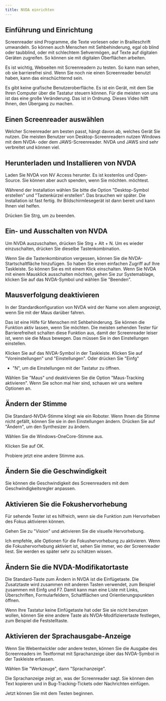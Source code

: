 ```yaml
---
title: NVDA einrichten
---
```


## Einführung und Einrichtung

Screenreader sind Programme, die Texte vorlesen oder in Brailleschrift umwandeln. So können auch Menschen mit Sehbehinderung, egal ob
blind oder taubblind, oder mit schlechtem Sehvermögen, auf Texte auf digitalen Geräten zugreifen. So können sie mit digitalen
Oberflächen arbeiten.

Es ist wichtig, Webseiten mit Screenreadern zu testen. So kann man sehen, ob sie barrierefrei sind. Wenn Sie noch nie einen Screenreader
benutzt haben, kann das einschüchternd sein.

Es gibt keine grafische Benutzeroberfläche. Es ist ein Gerät, mit dem Sie Ihren Computer über die Tastatur steuern können. Für die
meisten von uns ist das eine große Veränderung. Das ist in Ordnung. Dieses Video hilft Ihnen, den Übergang zu machen.

## Einen Screenreader auswählen

Welcher Screenreader am besten passt, hängt davon ab, welches Gerät Sie nutzen. Die meisten Benutzer von Desktop-Screenreadern nutzen
Windows mit dem NVDA- oder dem JAWS-Screenreader. NVDA und JAWS sind sehr verbreitet und können viel.

## Herunterladen und Installieren von NVDA

Laden Sie NVDA von NV Access herunter. Es ist kostenlos und Open-Source. Sie können aber auch spenden, wenn Sie möchten.
möchtest.

Während der Installation wählen Sie bitte die Option "Desktop-Symbol erstellen" und "Tastenkürzel erstellen". Das brauchen wir
später. Die Installation ist fast fertig. Ihr Bildschirmlesegerät ist dann bereit und kann Ihnen viel helfen.

Drücken Sie Strg, um zu beenden.

## Ein- und Ausschalten von NVDA

Um NVDA auszuschalten, drücken Sie Strg + Alt + N. Um es wieder einzuschalten, drücken Sie dieselbe Tastenkombination.

Wenn Sie die Tastenkombination vergessen, können Sie die NVDA-Startschaltfläche hinzufügen. So haben Sie einen einfachen Zugriff auf
Ihre Taskleiste. So können Sie es mit einem Klick einschalten. Wenn Sie NVDA mit einem Mausklick ausschalten möchten, gehen Sie zur
Systemablage, klicken Sie auf das NVDA-Symbol und wählen Sie "Beenden".

## Mausverfolgung deaktivieren

In der Standardkonfiguration von NVDA wird der Name von allem angezeigt, wenn Sie mit der Maus darüber fahren.

Das ist eine Hilfe für Menschen mit Sehbehinderung. Sie können die Funktion aktiv lassen, wenn Sie möchten. Die meisten sehenden
Tester für Barrierefreiheit schalten diese Funktion aus, damit der Screenreader leiser ist, wenn sie die Maus bewegen. Das müssen Sie
in den Einstellungen einstellen.

Klicken Sie auf das NVDA-Symbol in der Taskleiste. Klicken Sie auf "Voreinstellungen" und "Einstellungen". Oder drücken Sie "Einfg"
+ "N", um die Einstellungen mit der Tastatur zu öffnen.

Wählen Sie "Maus" und deaktivieren Sie die Option "Maus-Tracking aktivieren". Wenn Sie schon mal hier sind, schauen wir uns weitere
Optionen an.

## Ändern der Stimme

Die Standard-NVDA-Stimme klingt wie ein Roboter. Wenn Ihnen die Stimme nicht gefällt, können Sie sie in den Einstellungen ändern.
Drücken Sie auf "Ändern", um den Synthesizer zu ändern.

Wählen Sie die Windows-OneCore-Stimme aus.

Klicken Sie auf OK.

Probiere jetzt eine andere Stimme aus.

## Ändern Sie die Geschwindigkeit

Sie können die Geschwindigkeit des Screenreaders mit dem Geschwindigkeitsregler anpassen.

## Aktivieren Sie die Fokushervorhebung

Für sehende Tester ist es hilfreich, wenn sie die Funktion zum Hervorheben des Fokus aktivieren können.

Gehen Sie zu "Vision" und aktivieren Sie die visuelle Hervorhebung.

Ich empfehle, alle Optionen für die Fokushervorhebung zu aktivieren. Wenn die Fokushervorhebung aktiviert ist, sehen Sie immer, wo
der Screenreader liest. Sie werden es später sehr zu schätzen wissen.

## Ändern Sie die NVDA-Modifikatortaste

Die Standard-Taste zum Ändern in NVDA ist die Einfügetaste. Die Zusatztaste wird zusammen mit anderen Tasten verwendet, zum Beispiel
zusammen mit Einfg und F7. Damit kann man eine Liste mit Links, Überschriften, Formularfeldern, Schaltflächen und Orientierungspunkten
öffnen.

Wenn Ihre Tastatur keine Einfügetaste hat oder Sie sie nicht benutzen wollen, können Sie eine andere Taste als NVDA-Modifizierertaste
festlegen, zum Beispiel die Feststelltaste.

## Aktivieren der Sprachausgabe-Anzeige

Wenn Sie Webentwickler oder andere testen, können Sie die Ausgabe des Screenreaders im Textformat mit Sprachanzeige über das
NVDA-Symbol in der Taskleiste erfassen.

Wählen Sie "Werkzeuge", dann "Sprachanzeige".

Die Sprachanzeige zeigt an, was der Screenreader sagt. Sie können den Text kopieren und in Bug-Tracking-Tickets oder Nachrichten
einfügen.

Jetzt können Sie mit dem Testen beginnen.
